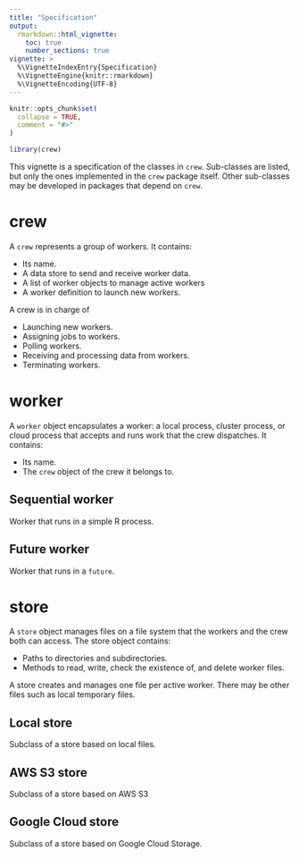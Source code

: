 ```yaml
---
title: "Specification"
output:
  rmarkdown::html_vignette:
    toc: true
    number_sections: true
vignette: >
  %\VignetteIndexEntry{Specification}
  %\VignetteEngine{knitr::rmarkdown}
  %\VignetteEncoding{UTF-8}
---
```


```r
knitr::opts_chunk$set(
  collapse = TRUE,
  comment = "#>"
)
```

```r
library(crew)
```

This vignette is a specification of the classes in `crew`. Sub-classes are listed, but only the ones implemented in the `crew` package itself. Other sub-classes may be developed in packages that depend on `crew`.

# crew

A `crew` represents a group of workers. It contains:

* Its name.
* A data store to send and receive worker data.
* A list of worker objects to manage active workers
* A worker definition to launch new workers.

A crew is in charge of

* Launching new workers.
* Assigning jobs to workers.
* Polling workers.
* Receiving and processing data from workers.
* Terminating workers.

# worker

A `worker` object encapsulates a worker: a local process, cluster process, or cloud process that accepts and runs work that the crew dispatches. It contains:

* Its name.
* The `crew` object of the crew it belongs to.

## Sequential worker

Worker that runs in a simple R process.

## Future worker

Worker that runs in a `future`.

# store

A `store` object manages files on a file system that the workers and the crew both can access. The store object contains:

* Paths to directories and subdirectories.
* Methods to read, write, check the existence of, and delete worker files.

A store creates and manages one file per active worker. There may be other files such as local temporary files.

## Local store

Subclass of a store based on local files.

## AWS S3 store

Subclass of a store based on AWS S3

## Google Cloud store

Subclass of a store based on Google Cloud Storage.

